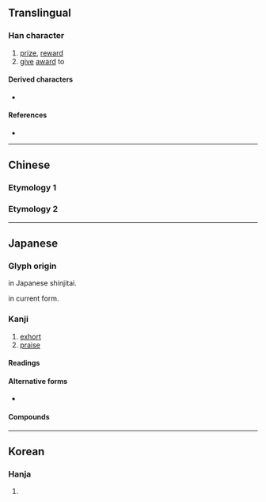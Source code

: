 {{also|奬|獎|奖}}
{{character info}}
==Translingual==
{{Han simplified forms|獎|奨|奖}}

===Han character===
{{Han char|rn=37|rad=大|as=10|sn=13|four=|canj=LIK|ids=⿱将大}}

# [[prize]], [[reward]]
# [[give]] [[award]] to

====Derived characters====
* {{l|mul|[[𮣗]]}}

====References====
* {{Han ref|kx=0253.211|dkj=05990|dj=0515.180|hdz=10547.040|uh=5968|ud=22888}}

----

==Chinese==

===Etymology 1===
{{zh-see|獎|av}}

===Etymology 2===
{{zh-see|奬|ns}}

----

==Japanese==
{{ja-kanji forms|奨|奬}}

===Glyph origin===
{{Han simp|獎|f=將|t=将|f2=犬|t2=大}} in Japanese shinjitai.

{{Han compound|大|将|ls=psc|c1=s|c2=p}} in current form.

===Kanji===
{{ja-kanji|grade=c|rs=大10|kyu=奬}}

# [[exhort]]
# [[praise]]

====Readings====
{{ja-readings
|goon=そう<さう
|kanon=しょう<しやう
|kun=すす-める, たす-ける
|nanori=すけ, すすむ, たすく, つとむ
}}

====Alternative forms====
* {{ja-l|獎}}

====Compounds====
{{col2-u|ja
|{{ja-r|奨%誡|しょう%かい}}
|{{ja-r|奨%学|しょう%がく}}
|{{ja-r|奨%勧|しょう%かん}}
|{{ja-r|奨%金|しょう%きん}}
|{{ja-r|奨%順|しょう%じゅん}} ({{ja-r|将%順|しょう%じゅん|rom=-}})
|{{ja-r|奨%助|しょう%じょ}}
|{{ja-r|奨%率|しょう%そつ}}
|{{ja-r|奨%帥|しょう%そつ}}
|{{ja-r|奨%擢|しょう%たく}}
|{{ja-r|奨%導|しょう%どう}}
|{{ja-r|奨%抜|しょう%ばつ}}
|{{ja-r|奨%誘|しょう%ゆう}}
|{{ja-r|奨%揚|しょう%よう}}
|{{ja-r|奨%励|しょう%れい|rom=-}}, {{ja-r|奨%厲|しょう%れい}}
|{{ja-r|恩%奨|おん%しょう}}
|{{ja-r|嘉%奨|か%しょう}}
|{{ja-r|勧%奨|かん%しょう}}
|{{ja-r|推%奨|すい%しょう}}
|{{ja-r|選%奨|せん%しょう}}
|{{ja-r|抽%奨|ちゅう%しょう}}
|{{ja-r|褒%奨|ほう%しょう}}
}}

----

==Korean==

===Hanja===
{{ko-hanja|hangeul=[[장]]|rv=jang|mr=chang}}

# {{rfdef|ko|sort=大10}}